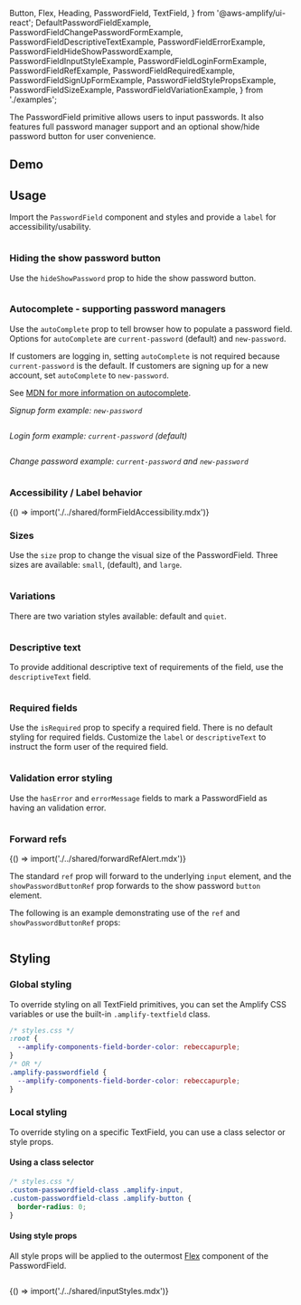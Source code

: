   Button,
  Flex,
  Heading,
  PasswordField,
  TextField,
} from '@aws-amplify/ui-react';
  DefaultPasswordFieldExample,
  PasswordFieldChangePasswordFormExample,
  PasswordFieldDescriptiveTextExample,
  PasswordFieldErrorExample,
  PasswordFieldHideShowPasswordExample,
  PasswordFieldInputStyleExample,
  PasswordFieldLoginFormExample,
  PasswordFieldRefExample,
  PasswordFieldRequiredExample,
  PasswordFieldSignUpFormExample,
  PasswordFieldStylePropsExample,
  PasswordFieldSizeExample,
  PasswordFieldVariationExample,
} from './examples';

The PasswordField primitive allows users to input passwords. It also features full password manager support and an optional show/hide password button for user convenience.

## Demo

<PasswordFieldDemo />

## Usage

Import the `PasswordField` component and styles and provide a `label` for accessibility/usability.

<Example>
  <DefaultPasswordFieldExample />
  <ExampleCode>

```jsx file=./examples/DefaultPasswordFieldExample.tsx

```

  </ExampleCode>
</Example>

### Hiding the show password button

Use the `hideShowPassword` prop to hide the show password button.

<Example>
  <PasswordFieldHideShowPasswordExample />
  <ExampleCode>

```jsx file=./examples/PasswordFieldHideShowPasswordExample.tsx

```

  </ExampleCode>
</Example>

### Autocomplete - supporting password managers

Use the `autoComplete` prop to tell browser how to populate a password field. Options for `autoComplete` are `current-password` (default) and `new-password`.

If customers are logging in, setting `autoComplete` is not required because `current-password` is the default. If customers are signing up for a new account, set `autoComplete` to `new-password`.

See [MDN for more information on autocomplete](https://developer.mozilla.org/en-US/docs/Web/HTML/Attributes/autocomplete).

_Signup form example: `new-password`_

<Example>
  <PasswordFieldSignUpFormExample />
  <ExampleCode>

```jsx file=./examples/PasswordFieldSignUpFormExample.tsx

```

  </ExampleCode>
</Example>

_Login form example: `current-password` (default)_

<Example>
  <PasswordFieldLoginFormExample />
  <ExampleCode>

```jsx file=./examples/PasswordFieldLoginFormExample.tsx

```

  </ExampleCode>
</Example>

_Change password example: `current-password` and `new-password`_

<Example>
  <PasswordFieldChangePasswordFormExample />
  <ExampleCode>

```jsx file=./examples/PasswordFieldChangePasswordFormExample.tsx

```

  </ExampleCode>
</Example>

### Accessibility / Label behavior

<Fragment>{() => import('./../shared/formFieldAccessibility.mdx')}</Fragment>

### Sizes

Use the `size` prop to change the visual size of the PasswordField. Three sizes are available: `small`, (default), and `large`.

<Example>
  <PasswordFieldSizeExample />
  <ExampleCode>

```jsx file=./examples/PasswordFieldSizeExample.tsx

```

  </ExampleCode>
</Example>

### Variations

There are two variation styles available: default and `quiet`.

<Example>
  <PasswordFieldVariationExample />
  <ExampleCode>

```jsx file=./examples/PasswordFieldVariationExample.tsx

```

  </ExampleCode>
</Example>

### Descriptive text

To provide additional descriptive text of requirements of the field, use the `descriptiveText` field.

<Example>
  <PasswordFieldDescriptiveTextExample />
  <ExampleCode>

```jsx file=./examples/PasswordFieldDescriptiveTextExample.tsx

```

  </ExampleCode>
</Example>

### Required fields

Use the `isRequired` prop to specify a required field. There is no default styling for required fields. Customize the `label` or `descriptiveText` to instruct the form user of the required field.

<Example>
  <PasswordFieldRequiredExample />
  <ExampleCode>

```jsx file=./examples/PasswordFieldRequiredExample.tsx

```

  </ExampleCode>
</Example>

### Validation error styling

Use the `hasError` and `errorMessage` fields to mark a PasswordField as having an validation error.

<Example>
  <PasswordFieldErrorExample />
  <ExampleCode>

```jsx file=./examples/PasswordFieldErrorExample.tsx

```

  </ExampleCode>
</Example>

### Forward refs

<Fragment>{() => import('./../shared/forwardRefAlert.mdx')}</Fragment>

The standard `ref` prop will forward to the underlying `input` element, and the `showPasswordButtonRef` prop forwards to the show password `button` element.

The following is an example demonstrating use of the `ref` and `showPasswordButtonRef` props:

<Example>
  <PasswordFieldRefExample />
  <ExampleCode>

```jsx file=./examples/PasswordFieldRefExample.tsx

```

  </ExampleCode>
</Example>

## Styling

### Global styling

To override styling on all TextField primitives, you can set the Amplify CSS variables or use the built-in `.amplify-textfield` class.

<Example>
  <PasswordField
    label="Globally styled password field"
    name="password"
    className="globally-styled-textfield"
  />
  <ExampleCode>
    
```css
/* styles.css */
:root {
  --amplify-components-field-border-color: rebeccapurple;
}
/* OR */
.amplify-passwordfield {
  --amplify-components-field-border-color: rebeccapurple;
}
```
    
  </ExampleCode>
</Example>

### Local styling

To override styling on a specific TextField, you can use a class selector or style props.

#### Using a class selector

<Example>
  <PasswordField
    className="custom-passwordfield-class"
    label="Square password field"
    name="password"
  />
  <ExampleCode>
    
```css
/* styles.css */
.custom-passwordfield-class .amplify-input,
.custom-passwordfield-class .amplify-button {
  border-radius: 0;
}
```
    
  </ExampleCode>
</Example>

#### Using style props

All style props will be applied to the outermost [Flex](/components/flex) component of the PasswordField.

<Example>
  <PasswordFieldStylePropsExample />
  <ExampleCode>

```jsx file=./examples/PasswordFieldStylePropsExample.tsx

```

  </ExampleCode>
</Example>

<Fragment>{() => import('./../shared/inputStyles.mdx')}</Fragment>

<Example>
  <PasswordFieldInputStyleExample />
  <ExampleCode>

```jsx file=./examples/PasswordFieldInputStyleExample.tsx

```

  </ExampleCode>
</Example>

